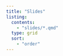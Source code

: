 ```yaml
---
title: "Slides"
listing:
  contents:
    - "slides/*.qmd"
  type: grid
  sort:
    - "order"
---
```

